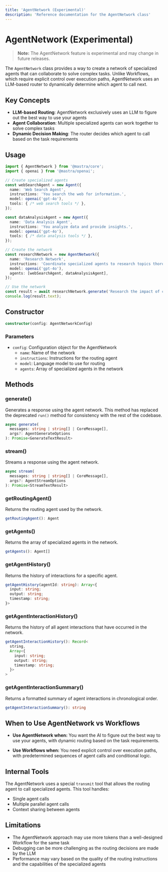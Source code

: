 ```yaml
---
title: 'AgentNetwork (Experimental)'
description: 'Reference documentation for the AgentNetwork class'
---
```


# AgentNetwork (Experimental)

> **Note:** The AgentNetwork feature is experimental and may change in future releases.

The `AgentNetwork` class provides a way to create a network of specialized agents that can collaborate to solve complex tasks. Unlike Workflows, which require explicit control over execution paths, AgentNetwork uses an LLM-based router to dynamically determine which agent to call next.

## Key Concepts

- **LLM-based Routing**: AgentNetwork exclusively uses an LLM to figure out the best way to use your agents
- **Agent Collaboration**: Multiple specialized agents can work together to solve complex tasks
- **Dynamic Decision Making**: The router decides which agent to call based on the task requirements

## Usage

```typescript
import { AgentNetwork } from '@mastra/core';
import { openai } from '@mastra/openai';

// Create specialized agents
const webSearchAgent = new Agent({
  name: 'Web Search Agent',
  instructions: 'You search the web for information.',
  model: openai('gpt-4o'),
  tools: { /* web search tools */ },
});

const dataAnalysisAgent = new Agent({
  name: 'Data Analysis Agent',
  instructions: 'You analyze data and provide insights.',
  model: openai('gpt-4o'),
  tools: { /* data analysis tools */ },
});

// Create the network
const researchNetwork = new AgentNetwork({
  name: 'Research Network',
  instructions: 'Coordinate specialized agents to research topics thoroughly.',
  model: openai('gpt-4o'),
  agents: [webSearchAgent, dataAnalysisAgent],
});

// Use the network
const result = await researchNetwork.generate('Research the impact of climate change on agriculture');
console.log(result.text);
```

## Constructor

```typescript
constructor(config: AgentNetworkConfig)
```

### Parameters

- `config`: Configuration object for the AgentNetwork
  - `name`: Name of the network
  - `instructions`: Instructions for the routing agent
  - `model`: Language model to use for routing
  - `agents`: Array of specialized agents in the network

## Methods

### generate()

Generates a response using the agent network. This method has replaced the deprecated `run()` method for consistency with the rest of the codebase.

```typescript
async generate(
  messages: string | string[] | CoreMessage[],
  args?: AgentGenerateOptions
): Promise<GenerateTextResult>
```

### stream()

Streams a response using the agent network.

```typescript
async stream(
  messages: string | string[] | CoreMessage[],
  args?: AgentStreamOptions
): Promise<StreamTextResult>
```

### getRoutingAgent()

Returns the routing agent used by the network.

```typescript
getRoutingAgent(): Agent
```

### getAgents()

Returns the array of specialized agents in the network.

```typescript
getAgents(): Agent[]
```

### getAgentHistory()

Returns the history of interactions for a specific agent.

```typescript
getAgentHistory(agentId: string): Array<{
  input: string;
  output: string;
  timestamp: string;
}>
```

### getAgentInteractionHistory()

Returns the history of all agent interactions that have occurred in the network.

```typescript
getAgentInteractionHistory(): Record<
  string,
  Array<{
    input: string;
    output: string;
    timestamp: string;
  }>
>
```

### getAgentInteractionSummary()

Returns a formatted summary of agent interactions in chronological order.

```typescript
getAgentInteractionSummary(): string
```

## When to Use AgentNetwork vs Workflows

- **Use AgentNetwork when:** You want the AI to figure out the best way to use your agents, with dynamic routing based on the task requirements.

- **Use Workflows when:** You need explicit control over execution paths, with predetermined sequences of agent calls and conditional logic.

## Internal Tools

The AgentNetwork uses a special `transmit` tool that allows the routing agent to call specialized agents. This tool handles:

- Single agent calls
- Multiple parallel agent calls
- Context sharing between agents

## Limitations

- The AgentNetwork approach may use more tokens than a well-designed Workflow for the same task
- Debugging can be more challenging as the routing decisions are made by the LLM
- Performance may vary based on the quality of the routing instructions and the capabilities of the specialized agents
